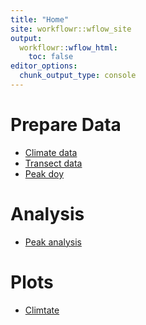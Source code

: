 ```yaml
---
title: "Home"
site: workflowr::wflow_site
output:
  workflowr::wflow_html:
    toc: false
editor_options:
  chunk_output_type: console
---
```


# Prepare Data
- [Climate data](prepare_climate.html)
- [Transect data](prepare_transects_data.html)
- [Peak doy](prepare_peak.html)

# Analysis
- [Peak analysis](analysis_peak.html) 

# Plots
- [Climtate](plot_climate.html)
